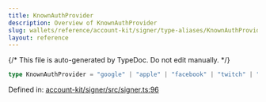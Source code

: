 ```yaml
---
title: KnownAuthProvider
description: Overview of KnownAuthProvider
slug: wallets/reference/account-kit/signer/type-aliases/KnownAuthProvider
layout: reference
---
```


{/* This file is auto-generated by TypeDoc. Do not edit manually. */}

```ts
type KnownAuthProvider = "google" | "apple" | "facebook" | "twitch" | "auth0";
```

Defined in: [account-kit/signer/src/signer.ts:96](https://github.com/alchemyplatform/aa-sdk/blob/17aad1f572375d42a06c7e3238078a88a435d459/account-kit/signer/src/signer.ts#L96)
